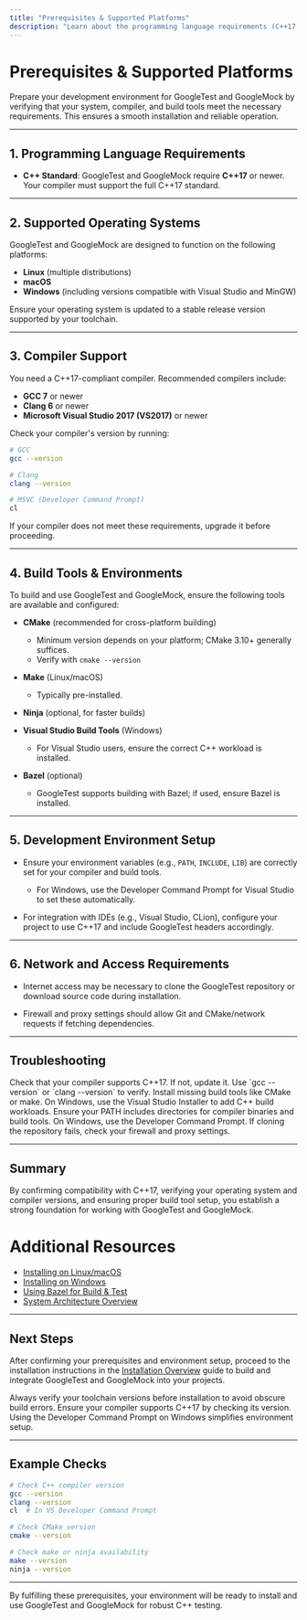 ```yaml
---
title: "Prerequisites & Supported Platforms"
description: "Learn about the programming language requirements (C++17 or newer), supported operating systems, compilers, and build tools for GoogleTest and GoogleMock. This page helps you verify your development environment is ready for a successful installation."
---
```


# Prerequisites & Supported Platforms

Prepare your development environment for GoogleTest and GoogleMock by verifying that your system, compiler, and build tools meet the necessary requirements. This ensures a smooth installation and reliable operation.

---

## 1. Programming Language Requirements

- **C++ Standard**: GoogleTest and GoogleMock require **C++17** or newer. Your compiler must support the full C++17 standard.

---

## 2. Supported Operating Systems

GoogleTest and GoogleMock are designed to function on the following platforms:

- **Linux** (multiple distributions)
- **macOS**
- **Windows** (including versions compatible with Visual Studio and MinGW)

Ensure your operating system is updated to a stable release version supported by your toolchain.

---

## 3. Compiler Support

You need a C++17-compliant compiler. Recommended compilers include:

- **GCC 7** or newer
- **Clang 6** or newer
- **Microsoft Visual Studio 2017 (VS2017)** or newer

Check your compiler's version by running:

```bash
# GCC
gcc --version

# Clang
clang --version

# MSVC (Developer Command Prompt)
cl
```

If your compiler does not meet these requirements, upgrade it before proceeding.

---

## 4. Build Tools & Environments

To build and use GoogleTest and GoogleMock, ensure the following tools are available and configured:

- **CMake** (recommended for cross-platform building)
  - Minimum version depends on your platform; CMake 3.10+ generally suffices.
  - Verify with `cmake --version`

- **Make** (Linux/macOS)
  - Typically pre-installed.

- **Ninja** (optional, for faster builds)

- **Visual Studio Build Tools** (Windows)
  - For Visual Studio users, ensure the correct C++ workload is installed.

- **Bazel** (optional)
  - GoogleTest supports building with Bazel; if used, ensure Bazel is installed.

---

## 5. Development Environment Setup

- Ensure your environment variables (e.g., `PATH`, `INCLUDE`, `LIB`) are correctly set for your compiler and build tools.
  - For Windows, use the Developer Command Prompt for Visual Studio to set these automatically.

- For integration with IDEs (e.g., Visual Studio, CLion), configure your project to use C++17 and include GoogleTest headers accordingly.

---

## 6. Network and Access Requirements

- Internet access may be necessary to clone the GoogleTest repository or download source code during installation.

- Firewall and proxy settings should allow Git and CMake/network requests if fetching dependencies.

---

## Troubleshooting

<AccordionGroup title="Common Prerequisite Issues">
<Accordion title="Compiler Is Too Old or Not Found">
Check that your compiler supports C++17. If not, update it. Use `gcc --version` or `clang --version` to verify.
</Accordion>
<Accordion title="Build Tools Missing or Not Configured">
Install missing build tools like CMake or make. On Windows, use the Visual Studio Installer to add C++ build workloads.
</Accordion>
<Accordion title="Environment Variables Not Set">
Ensure your PATH includes directories for compiler binaries and build tools. On Windows, use the Developer Command Prompt.
</Accordion>
<Accordion title="Network Restrictions">
If cloning the repository fails, check your firewall and proxy settings.
</Accordion>
</AccordionGroup>

---

## Summary

By confirming compatibility with C++17, verifying your operating system and compiler versions, and ensuring proper build tool setup, you establish a strong foundation for working with GoogleTest and GoogleMock.

# Additional Resources

- [Installing on Linux/macOS](/getting-started/installation-guides/linux-macos-install)
- [Installing on Windows](/getting-started/installation-guides/windows-install)
- [Using Bazel for Build & Test](/getting-started/installation-guides/bazel-integration)
- [System Architecture Overview](/overview/fundamentals-and-architecture/architecture-overview)

---

## Next Steps

After confirming your prerequisites and environment setup, proceed to the installation instructions in the [Installation Overview](/getting-started/setup-requirements/installation-overview) guide to build and integrate GoogleTest and GoogleMock into your projects.

<Tip>
Always verify your toolchain versions before installation to avoid obscure build errors.
</Tip>

<Check>
Ensure your compiler supports C++17 by checking its version.
</Check>

<Note>
Using the Developer Command Prompt on Windows simplifies environment setup.
</Note>

---

## Example Checks

```bash
# Check C++ compiler version
gcc --version
clang --version
cl  # In VS Developer Command Prompt

# Check CMake version
cmake --version

# Check make or ninja availability
make --version
ninja --version
```

---

By fulfilling these prerequisites, your environment will be ready to install and use GoogleTest and GoogleMock for robust C++ testing.
